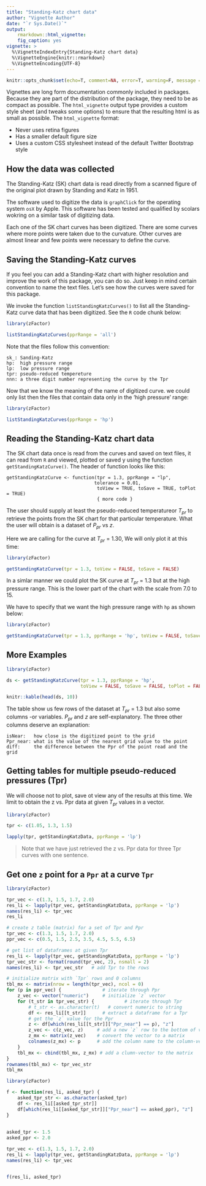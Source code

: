 ```yaml
---
title: "Standing-Katz chart data"
author: "Vignette Author"
date: "`r Sys.Date()`"
output: 
    rmarkdown::html_vignette:
    fig_caption: yes
vignette: >
  %\VignetteIndexEntry{Standing-Katz chart data}
  %\VignetteEngine{knitr::rmarkdown}
  %\VignetteEncoding{UTF-8}
---
```


```r
knitr::opts_chunk$set(echo=T, comment=NA, error=T, warning=F, message = F, fig.align = 'center')
```

Vignettes are long form documentation commonly included in packages. Because they are part of the distribution of the package, they need to be as compact as possible. The `html_vignette` output type provides a custom style sheet (and tweaks some options) to ensure that the resulting html is as small as possible. The `html_vignette` format:

- Never uses retina figures
- Has a smaller default figure size
- Uses a custom CSS stylesheet instead of the default Twitter Bootstrap style

## How the data was collected

The Standing-Katz (SK) chart data is read directly from a scanned figure of the original plot drawn by Standing and Katz in 1951. 

The software used to digitize the data is `graphClick` for the operating system `osX` by Apple. This software has been tested and qualified by scolars wokring on a similar task of digitizing data. <paper citation here>

Each one of the SK chart curves has been digitized. There are some curves where more points were taken due to the curvature. Other curves are almost linear and few points were necessary to define the curve.


## Saving the Standing-Katz curves
If you feel you can add a Standing-Katz chart with higher resolution and improve the work of this package, you can do so. Just keep in mind certain convention to name the text files. Let's see how the curves were saved for this package.

We invoke the function `listStandingKatzCurves()` to list all the Standing-Katz curve data that has been digitized. See the `R` code chunk below:

```r
library(zFactor)

listStandingKatzCurves(pprRange = 'all')
```

Note that the files follow this convention:

    sk_: Sanding-Katz
    hp:  high pressure range
    lp:  low pressure range
    tpr: pseudo-reduced tempereture
    nnn: a three digit number representing the curve by the Tpr
    
Now that we know the meaning of the name of digitized curve. we could only list then the files that contain data only in the 'high pressure' range:

```r
library(zFactor)

listStandingKatzCurves(pprRange = 'hp')
```




## Reading the Standing-Katz chart data

The SK chart data once is read from the curves and saved on text files, it can read from `R` and viewed, plotted or saved y using the function `getStandingKatzCurve()`. The header of function looks like this:

    getStandingKatzCurve <- function(tpr = 1.3, pprRange = "lp", 
                                    tolerance = 0.01,
                                     toView = TRUE, toSave = TRUE, toPlot = TRUE) 
                                     { more code }

The user should supply at least the pseudo-reduced temperatureor $T_{pr}$ to retrieve the points from the SK chart for that particular temperature. What the user will obtain is a dataset of $P_{pr}$ vs $z$.

Here we are calling for the curve at $T_{pr}$ = 1.30, We will only plot it at this time:

```r
library(zFactor)

getStandingKatzCurve(tpr = 1.3, toView = FALSE, toSave = FALSE)
```

In a simlar manner we could plot the SK curve at $T_{pr}$ = 1.3 but at the high pressure range. This is the lower part of the chart with the scale from 7.0 to 15.

We have to specify that we want the high pressure range with `hp` as shown below:

```r
library(zFactor)

getStandingKatzCurve(tpr = 1.3, pprRange = 'hp', toView = FALSE, toSave = FALSE)
```


## More Examples

```r
library(zFactor)

ds <- getStandingKatzCurve(tpr = 1.3, pprRange = 'hp', 
                           toView = FALSE, toSave = FALSE, toPlot = FALSE)


```


```r
knitr::kable(head(ds, 10))
```

The table show us few rows of the dataset at $T_{pr}$ = 1.3 but also some columns -or variables. $P_{pr}$ and $z$ are self-explanatory. The three other columns deserve an explanation:

    isNear:   how close is the digitized point to the grid
    Ppr_near: what is the value of the nearest grid value to the point
    diff:     the difference between the Ppr of the point read and the grid
    
    
## Getting tables for multiple pseudo-reduced pressures (Tpr)    
We will choose not to plot, save ot view any of the results at this time. We limit to obtain the z vs. Ppr data at given $T_{pr}$ values in a vector.


```r
library(zFactor)

tpr <- c(1.05, 1.3, 1.5)

lapply(tpr, getStandingKatzData, pprRange = 'lp')
```

> Note that we have just retrieved the z vs. Ppr data for three Tpr curves with one sentence.

## Get one `z` point for a `Ppr` at a curve `Tpr`

```r
library(zFactor)

tpr_vec <- c(1.3, 1.5, 1.7, 2.0)
res_li <- lapply(tpr_vec, getStandingKatzData, pprRange = 'lp')
names(res_li) <- tpr_vec
res_li
```

```r
# create z table (matrix) for a set of Tpr and Ppr
tpr_vec <- c(1.3, 1.5, 1.7, 2.0)
ppr_vec <- c(0.5, 1.5, 2.5, 3.5, 4.5, 5.5, 6.5)

# get list of dataframes at given Tpr
res_li <- lapply(tpr_vec, getStandingKatzData, pprRange = 'lp')
tpr_vec_str <- format(round(tpr_vec, 2), nsmall = 2)
names(res_li) <- tpr_vec_str   # add Tpr to the rows

# initialize matrix with `Tpr` rows and 0 columns
tbl_mx <- matrix(nrow = length(tpr_vec), ncol = 0)
for (p in ppr_vec) {               # iterate through Ppr
    z_vec <- vector("numeric")     # initialize `z` vector
    for (t_str in tpr_vec_str) {           # iterate through Tpr
        # t_str <- as.character(t)   # convert numeric to string    
        df <- res_li[[t_str]]      # extract a dataframe for a Tpr
        # get the `z` value for the Ppr
        z <- df[which(res_li[[t_str]]["Ppr_near"] == p), "z"]
        z_vec <- c(z_vec, z)     # add a new `z` row to the bottom of vector `z_vec`
        z_mx <- matrix(z_vec)    # convert the vector to a matrix
        colnames(z_mx) <- p      # add the column name to the column-vector
    }
    tbl_mx <- cbind(tbl_mx, z_mx) # add a clumn-vector to the matrix
}
rownames(tbl_mx) <- tpr_vec_str
tbl_mx
```



```r
library(zFactor)

f <- function(res_li, asked_tpr) {
    asked_tpr_str <- as.character(asked_tpr)
    df <- res_li[[asked_tpr_str]]
    df[which(res_li[[asked_tpr_str]]["Ppr_near"] == asked_ppr), "z"]
}
    
    
asked_tpr <- 1.5
asked_ppr <- 2.0

tpr_vec <- c(1.3, 1.5, 1.7, 2.0)
res_li <- lapply(tpr_vec, getStandingKatzData, pprRange = 'lp')
names(res_li) <- tpr_vec


f(res_li, asked_tpr)

```




